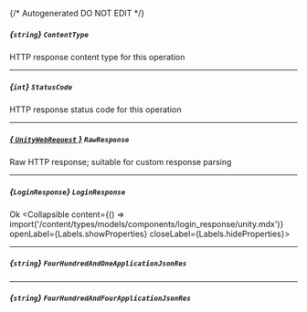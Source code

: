 {/* Autogenerated DO NOT EDIT  */}

##### *{`string`}* `ContentType`
HTTP response content type for this operation

---
##### *{`int`}* `StatusCode`
HTTP response status code for this operation

---
##### [*{ `UnityWebRequest` }*](https://docs.unity3d.com/2021.3/Documentation/ScriptReference/Networking.UnityWebRequest.html) `RawResponse`
Raw HTTP response; suitable for custom response parsing

---
##### *{`LoginResponse`}* `LoginResponse`
Ok
<Collapsible content={() => import('/content/types/models/components/login_response/unity.mdx')} openLabel={Labels.showProperties} closeLabel={Labels.hideProperties}>
</Collapsible>

---
##### *{`string`}* `FourHundredAndOneApplicationJsonRes`

---
##### *{`string`}* `FourHundredAndFourApplicationJsonRes`


